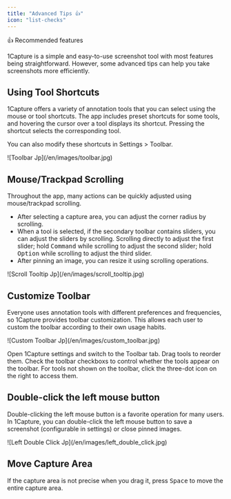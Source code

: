 ```yaml
---
title: "Advanced Tips 👍"
icon: "list-checks"
---
```


<Tip>
  👍 Recommended features
</Tip>

1Capture is a simple and easy-to-use screenshot tool with most features being straightforward. However, some advanced tips can help you take screenshots more efficiently.

## Using Tool Shortcuts

1Capture offers a variety of annotation tools that you can select using the mouse or tool shortcuts. The app includes preset shortcuts for some tools, and hovering the cursor over a tool displays its shortcut. Pressing the shortcut selects the corresponding tool.

You can also modify these shortcuts in Settings > Toolbar.

<Frame caption="Tool Shortcuts">
  ![Toolbar Jp](/en/images/toolbar.jpg)
</Frame>

## Mouse/Trackpad Scrolling

Throughout the app, many actions can be quickly adjusted using mouse/trackpad scrolling.
  
- After selecting a capture area, you can adjust the corner radius by scrolling.
- When a tool is selected, if the secondary toolbar contains sliders, you can adjust the sliders by scrolling. Scrolling directly to adjust the first slider; hold <kbd>Command</kbd> while scrolling to adjust the second slider; hold <kbd>Option</kbd> while scrolling to adjust the third slider.
- After pinning an image, you can resize it using scrolling operations.

<Frame>
  ![Scroll Tooltip Jp](/en/images/scroll_tooltip.jpg)
</Frame>

## Customize Toolbar

Everyone uses annotation tools with different preferences and frequencies, so 1Capture provides toolbar customization. This allows each user to custom the toolbar according to their own usage habits.

<Frame>
  ![Custom Toolbar Jp](/en/images/custom_toolbar.jpg)
</Frame>

Open 1Capture settings and switch to the Toolbar tab. Drag tools to reorder them. Check the toolbar checkboxs to control whether the tools appear on the toolbar. For tools not shown on the toolbar, click the three-dot icon on the right to access them.

## Double-click the left mouse button

Double-clicking the left mouse button is a favorite operation for many users. In 1Capture, you can double-click the left mouse button to save a screenshot (configurable in settings) or close pinned images.

<Frame>
  ![Left Double Click Jp](/en/images/left_double_click.jpg)
</Frame>

## Move Capture Area
  
If the capture area is not precise when you drag it, press <kbd>Space</kbd> to move the entire capture area.